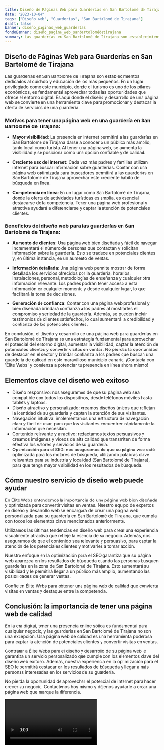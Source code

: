 ```yaml
---
title: Diseño de Páginas Web para Guarderías en San Bartolomé de Tirajana
date: "2023-10-04"
tags: ["Diseño web", "Guarderías", "San Bartolomé de Tirajana"]
draft: false
banner: diseño_paginas_web_guarderías
fondoBanner: diseño_pagina_web_sanbartolomédetirajana
summary: Las guarderías en San Bartolomé de Tirajana son establecimientos dedicados al cuidado y educación de los más pequeños. En un lugar privilegiado como este municipio, donde el turismo es uno de los pilares económicos, es fundamental aprovechar todas las oportunidades que ofrece el entorno digital. Es aquí donde el diseño y desarrollo de una página web se convierte en una herramienta clave para promocionar y destacar la oferta de servicios de una guardería.
---
```



## Diseño de Páginas Web para Guarderías en San Bartolomé de Tirajana

Las guarderías en San Bartolomé de Tirajana son establecimientos dedicados al cuidado y educación de los más pequeños. En un lugar privilegiado como este municipio, donde el turismo es uno de los pilares económicos, es fundamental aprovechar todas las oportunidades que ofrece el entorno digital. Es aquí donde el diseño y desarrollo de una página web se convierte en una herramienta clave para promocionar y destacar la oferta de servicios de una guardería.

### Motivos para tener una página web en una guardería en San Bartolomé de Tirajana:

- **Mayor visibilidad**: La presencia en internet permitirá a las guarderías en San Bartolomé de Tirajana darse a conocer a un público más amplio, tanto local como turista. Al tener una página web, se aumenta la visibilidad y se posiciona como una opción confiable y de calidad.

- **Creciente uso del internet**: Cada vez más padres y familias utilizan internet para buscar información sobre guarderías. Contar con una página web optimizada para buscadores permitirá a las guarderías en San Bartolomé de Tirajana aprovechar este creciente hábito de búsqueda en línea.

- **Competencia en línea**: En un lugar como San Bartolomé de Tirajana, donde la oferta de actividades turísticas es amplia, es esencial destacarse de la competencia. Tener una página web profesional y atractiva ayudará a diferenciarse y captar la atención de potenciales clientes.

### Beneficios del diseño web para las guarderías en San Bartolomé de Tirajana:

- **Aumento de clientes**: Una página web bien diseñada y fácil de navegar incrementará el número de personas que contactan y solicitan información sobre la guardería. Esto se traduce en potenciales clientes y, en última instancia, en un aumento de ventas.

- **Información detallada**: Una página web permite mostrar de forma detallada los servicios ofrecidos por la guardería, horarios, instalaciones, personal, metodologías de enseñanza y cualquier otra información relevante. Los padres podrán tener acceso a esta información en cualquier momento y desde cualquier lugar, lo que facilitará la toma de decisiones.

- **Generación de confianza**: Contar con una página web profesional y bien diseñada brindará confianza a los padres al mostrarles el compromiso y seriedad de la guardería. Además, se pueden incluir testimonios de clientes satisfechos, lo cual aumentará la credibilidad y confianza de los potenciales clientes.

En conclusión, el diseño y desarrollo de una página web para guarderías en San Bartolomé de Tirajana es una estrategia fundamental para aprovechar el potencial del entorno digital, aumentar la visibilidad, captar la atención de potenciales clientes y convertir visitas en ventas. No pierdas la oportunidad de destacar en el sector y brindar confianza a los padres que buscan una guardería de calidad en este maravilloso municipio canario. ¡Contacta con 'Élite Webs' y comienza a potenciar tu presencia en línea ahora mismo!

<GifSeo />

<Cta />

## Elementos clave del diseño web exitoso

- Diseño responsivo: nos aseguramos de que su página web sea compatible con todos los dispositivos, desde teléfonos móviles hasta tablets y laptops.
- Diseño atractivo y personalizado: creamos diseños únicos que reflejan la identidad de su guardería y captan la atención de sus visitantes.
- Navegación intuitiva: implementamos una estructura de navegación clara y fácil de usar, para que los visitantes encuentren rápidamente la información que necesitan.
- Contenido relevante y atractivo: redactamos textos persuasivos y creamos imágenes y videos de alta calidad que transmiten de forma efectiva los valores y servicios de su guardería.
- Optimización para el SEO: nos aseguramos de que su página web esté optimizada para los motores de búsqueda, utilizando palabras clave relevantes para su industria y localidad (San Bartolomé de Tirajana), para que tenga mayor visibilidad en los resultados de búsqueda.

## Cómo nuestro servicio de diseño web puede ayudar

En Élite Webs entendemos la importancia de una página web bien diseñada y optimizada para convertir visitas en ventas. Nuestro equipo de expertos en diseño y desarrollo web se encargará de crear una página web personalizada para su guardería en San Bartolomé de Tirajana, que cumpla con todos los elementos clave mencionados anteriormente.

Utilizamos las últimas tendencias en diseño web para crear una experiencia visualmente atractiva que refleje la esencia de su negocio. Además, nos aseguramos de que el contenido sea relevante y persuasivo, para captar la atención de los potenciales clientes y motivarles a tomar acción.

Nuestro enfoque en la optimización para el SEO garantiza que su página web aparezca en los resultados de búsqueda cuando las personas busquen guarderías en la zona de San Bartolomé de Tirajana. Esto aumentará su visibilidad y le permitirá llegar a un público más amplio, aumentando las posibilidades de generar ventas.

Confíe en Élite Webs para obtener una página web de calidad que convierta visitas en ventas y destaque entre la competencia.

## Conclusión: la importancia de tener una página web de calidad

En la era digital, tener una presencia online sólida es fundamental para cualquier negocio, y las guarderías en San Bartolomé de Tirajana no son una excepción. Una página web de calidad es una herramienta poderosa para captar la atención de potenciales clientes y convertir visitas en ventas.

Contratar a Élite Webs para el diseño y desarrollo de su página web le garantiza un servicio personalizado que cumple con los elementos clave del diseño web exitoso. Además, nuestra experiencia en la optimización para el SEO le permitirá destacar en los resultados de búsqueda y llegar a más personas interesadas en los servicios de su guardería.

No pierda la oportunidad de aprovechar el potencial de internet para hacer crecer su negocio. Contáctenos hoy mismo y déjenos ayudarle a crear una página web que marque la diferencia.

<Video />

<CtaBot job="Guarderías" city="San Bartolomé de Tirajana" />

<Gmaps query="San Bartolomé de Tirajana+españa+maps" />
